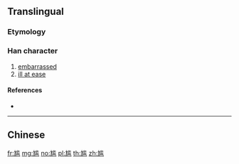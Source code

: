 {{character info/new}}
{{also|尷}}
==Translingual==

===Etymology===
{{Han simp|尷|f=監|t=监}}

===Han character===
{{Han char|rn=43|rad=尢|as=10|sn=13|four=|canj=KULIT|ids=⿺尢监}}

# [[embarrassed]]
# [[ill at ease]]

====References====
* {{Han ref|kx=0299.111|hdz=80012.210|uh=5C34|ud=23604}}

----

==Chinese==
{{zh-see|尷}}

[[fr:尴]]
[[mg:尴]]
[[no:尴]]
[[pl:尴]]
[[th:尴]]
[[zh:尴]]